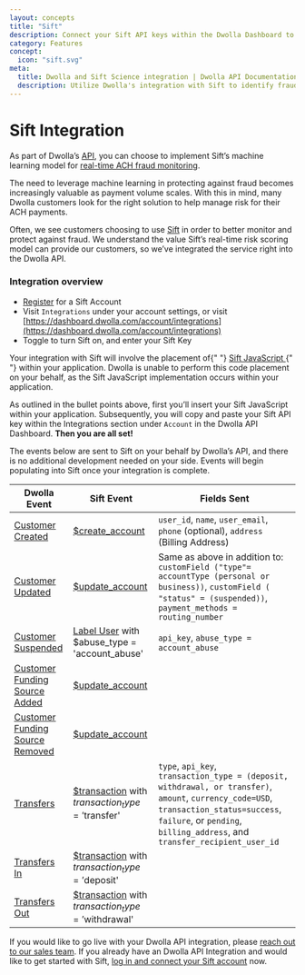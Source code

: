 ```yaml
---
layout: concepts
title: "Sift"
description: Connect your Sift API keys within the Dwolla Dashboard to enable Dwolla to send user and payment events to Sift. Utilize Sift workflows and scoring to build business logic around how scores correlate to various levels of risk.
category: Features
concept:
  icon: "sift.svg"
meta:
  title: Dwolla and Sift Science integration | Dwolla API Documentation
  description: Utilize Dwolla's integration with Sift to identify fraudulent activity.
---
```


# Sift Integration

As part of Dwolla’s [API](https://www.dwolla.com/platform), you can choose to implement Sift’s machine learning model for [real-time ACH fraud monitoring](https://www.dwolla.com/ach/automated-ach-fraud-monitoring).

The need to leverage machine learning in protecting against fraud becomes increasingly valuable as payment volume scales. With this in mind, many Dwolla customers look for the right solution to help manage risk for their ACH payments.

Often, we see customers choosing to use [Sift](https://sift.com/) in order to better monitor and protect against fraud. We understand the value Sift’s real-time risk scoring model can provide our customers, so we’ve integrated the service right into the Dwolla API.

### Integration overview

- [Register](https://sift.com/contact-us) for a Sift Account
- Visit `Integrations` under your account settings, or visit [https://dashboard.dwolla.com/account/integrations](https://dashboard.dwolla.com/account/integrations)
- Toggle to turn Sift on, and enter your Sift Key

<AlertBar variation="warning">
  Your integration with Sift will involve the placement of{" "}
  <a href="https://sift.com/developers/docs/curl/javascript-api">
    Sift JavaScript
  </a>{" "}
  within your application. Dwolla is unable to perform this code placement on
  your behalf, as the Sift JavaScript implementation occurs within your
  application.
</AlertBar>

As outlined in the bullet points above, first you’ll insert your Sift JavaScript within your application. Subsequently, you will copy and paste your Sift API key within the Integrations section under `Account` in the Dwolla API Dashboard. **Then you are all set!**

The events below are sent to Sift on your behalf by Dwolla’s API, and there is no additional development needed on your side. Events will begin populating into Sift once your integration is complete.

| Dwolla Event                                                                                     | Sift Event                                                                                                                           | Fields Sent                                                                                                                          | 
| ------------------------------------------------------------------------------------------------ | ------------------------------------------------------------------------------------------------------------------------------------ | ------------------------------------------------------------------------------------------------------------------------------------ |
| [Customer Created](https://developers.dwolla.com/api-reference/#create-a-customer)                                   | [$create_account](https://sift.com/developers/docs/curl/events-api/reserved-events/content-status)                                   | `user_id`, `name`, `user_email`, `phone` (optional), `address` (Billing Address)
| [Customer Updated](https://developers.dwolla.com/api-reference/#update-a-customer)                                   | [$update_account](https://sift.com/developers/docs/curl/events-api/reserved-events/update-account)                                   | Same as above in addition to: `customField ("type"= accountType (personal or business))`, `customField ( "status" = (suspended))`, `payment_methods = routing_number`
| [Customer Suspended](https://developers.dwolla.com/api-reference/#update-a-customer)                                 | [Label User](https://sift.com/developers/docs/curl/labels-api/label-user) with $abuse_type = 'account_abuse'                         | `api_key`, `abuse_type = account_abuse`
| [Customer Funding Source Added](https://developers.dwolla.com/api-reference/#create-a-funding-source-for-a-customer) | [$update_account](https://sift.com/developers/docs/curl/events-api/reserved-events/update-account)                                   | 
| [Customer Funding Source Removed](https://developers.dwolla.com/api-reference/#remove-a-funding-source)              | [$update_account](https://sift.com/developers/docs/curl/events-api/reserved-events/update-account)                                   |
| [Transfers](https://developers.dwolla.com/api-reference/#transfers)                                                  | [$transaction](https://sift.com/developers/docs/curl/events-api/reserved-events/transaction) with $transaction_type = '$transfer'    | `type`, `api_key`, `transaction_type = (deposit, withdrawal, or transfer)`, `amount`, `currency_code=USD`, `transaction_status=success`, `failure`, or `pending`, `billing_address`, and `transfer_recipient_user_id`
| [Transfers In](https://developers.dwolla.com/api-reference/#initiate-a-transfer)                                     | [$transaction](https://sift.com/developers/docs/curl/events-api/reserved-events/transaction) with $transaction_type = '$deposit'     |
| [Transfers Out](https://developers.dwolla.com/api-reference/#initiate-a-transfer)                                    | [$transaction](https://sift.com/developers/docs/curl/events-api/reserved-events/transaction) with $transaction_type = '$withdrawal'  |

If you would like to go live with your Dwolla API integration, please [reach out to our sales team](https://www.dwolla.com/get-started/). If you already have an Dwolla API Integration and would like to get started with Sift, [log in and connect your Sift account](https://dashboard.dwolla.com/account/integrations) now.
